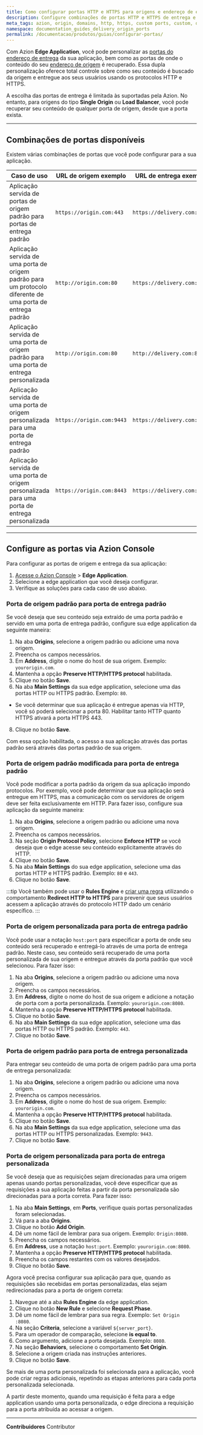 ```yaml
---
title: Como configurar portas HTTP e HTTPS para origens e endereço de entrega
description: Configure combinações de portas HTTP e HTTPS de entrega e origem com Azion Edge Application.
meta_tags: azion, origin, domains, http, https, custom ports, custom, default
namespace: documentation_guides_delivery_origin_ports
permalink: /documentacao/produtos/guias/configurar-portas/
---
```


Com Azion **Edge Application**, você pode personalizar as [portas do endereço de entrega](/pt-br/documentacao/produtos/build/edge-application/main-settings/#portas) da sua aplicação, bem como as portas de onde o conteúdo do seu [endereço de origem](/pt-br/documentacao/produtos/build/edge-application/origins/) é recuperado. Essa dupla personalização oferece total controle sobre como seu conteúdo é buscado da origem e entregue aos seus usuários usando os protocolos HTTP e HTTPS.

A escolha das portas de entrega é limitada às suportadas pela Azion. No entanto, para origens do tipo **Single Origin** ou **Load Balancer**, você pode recuperar seu conteúdo de qualquer porta de origem, desde que a porta exista.

---

## Combinações de portas disponíveis

Existem várias combinações de portas que você pode configurar para a sua aplicação.

| Caso de uso | URL de origem exemplo | URL de entrega exemplo |
| --- | --- | --- |
| Aplicação servida de portas de origem padrão para portas de entrega padrão | `https://origin.com:443` | `https://delivery.com:443` |
| Aplicação servida de uma porta de origem padrão para um protocolo diferente de uma porta de entrega padrão | `http://origin.com:80` | `https://delivery.com:443` |
| Aplicação servida de uma porta de origem padrão para uma porta de entrega personalizada | `http://origin.com:80` | `http://delivery.com:8080` | 
| Aplicação servida de uma porta de origem personalizada para uma porta de entrega padrão | `https://origin.com:9443` | `https://delivery.com:443` |
| Aplicação servida de uma porta de origem personalizada para uma porta de entrega personalizada | `https://origin.com:8443` | `https://delivery.com:9443` |

---

## Configure as portas via Azion Console

Para configurar as portas de origem e entrega da sua aplicação:

1. [Acesse o Azion Console](/pt-br/documentacao/produtos/guias/como-acessar-o-rtm/) > **Edge Application**.
2. Selecione a edge application que você deseja configurar.
3. Verifique as soluções para cada caso de uso abaixo.

### Porta de origem padrão para porta de entrega padrão

Se você deseja que seu conteúdo seja extraído de uma porta padrão e servido em uma porta de entrega padrão, configure sua edge application da seguinte maneira:

1. Na aba **Origins**, selecione a origem padrão ou adicione uma nova origem.
2. Preencha os campos necessários.
3. Em **Address**, digite o nome do host de sua origem. Exemplo: `yourorigin.com`.
4. Mantenha a opção **Preserve HTTP/HTTPS protocol** habilitada.
5. Clique no botão **Save**.
6. Na aba **Main Settings** da sua edge application, selecione uma das portas HTTP ou HTTPS padrão. Exemplo: `80`.
- Se você determinar que sua aplicação é entregue apenas via HTTP, você só poderá selecionar a porta 80. Habilitar tanto HTTP quanto HTTPS ativará a porta HTTPS 443.
8. Clique no botão **Save**. 

Com essa opção habilitada, o acesso a sua aplicação através das portas padrão será através das portas padrão de sua origem.

### Porta de origem padrão modificada para porta de entrega padrão

Você pode modificar a porta padrão da origem da sua aplicação impondo protocolos. Por exemplo, você pode determinar que sua aplicação será entregue em HTTPS, mas a comunicação com os servidores de origem deve ser feita exclusivamente em HTTP. Para fazer isso, configure sua aplicação da seguinte maneira:

1. Na aba **Origins**, selecione a origem padrão ou adicione uma nova origem.
2. Preencha os campos necessários.
3. Na seção **Origin Protocol Policy**, selecione **Enforce HTTP** se você deseja que o edge acesse seu conteúdo explicitamente através do HTTP.
4. Clique no botão **Save**.
5. Na aba **Main Settings** do sua edge application, selecione uma das portas HTTP e HTTPS padrão. Exemplo: `80` e `443`.
6. Clique no botão **Save**.

:::tip
Você também pode usar o **Rules Engine** e [criar uma regra](/pt-br/documentacao/produtos/guias/build/trabalhar-com-rules-engine/) utilizando o comportamento **Redirect HTTP to HTTPS** para prevenir que seus usuários acessem a aplicação através do protocolo HTTP dado um cenário específico.
:::

### Porta de origem personalizada para porta de entrega padrão

Você pode usar a notação `host:port` para especificar a porta de onde seu conteúdo será recuperado e entregá-lo através de uma porta de entrega padrão. Neste caso, seu conteúdo será recuperado de uma porta personalizada de sua origem e entregue através da porta padrão que você selecionou. Para fazer isso:

1. Na aba **Origins**, selecione a origem padrão ou adicione uma nova origem.
2. Preencha os campos necessários.
3. Em **Address**, digite o nome do host de sua origem e adicione a notação de porta com a porta personalizada. Exemplo: `yourorigin.com:8080`.
4. Mantenha a opção **Preserve HTTP/HTTPS protocol** habilitada.
5. Clique no botão **Save**.
6. Na aba **Main Settings** da sua edge application, selecione uma das portas HTTP ou HTTPS padrão. Exemplo: `443`.
7. Clique no botão **Save**.

### Porta de origem padrão para porta de entrega personalizada

Para entregar seu conteúdo de uma porta de origem padrão para uma porta de entrega personalizada:

1. Na aba **Origins**, selecione a origem padrão ou adicione uma nova origem.
2. Preencha os campos necessários.
3. Em **Address**, digite o nome do host de sua origem. Exemplo: `yourorigin.com`.
4. Mantenha a opção **Preserve HTTP/HTTPS protocol** habilitada.
5. Clique no botão **Save**.
6. Na aba **Main Settings** da sua edge application, selecione uma das portas HTTP ou HTTPS personalizadas. Exemplo: `9443`.
7. Clique no botão **Save**.

### Porta de origem personalizada para porta de entrega personalizada

Se você deseja que as requisições sejam direcionadas para uma origem apenas usando portas personalizadas, você deve especificar que as requisições a sua aplicação feitas a partir da porta personalizada são direcionadas para a porta correta. Para fazer isso:

1. Na aba **Main Settings**, em **Ports**, verifique quais portas personalizadas foram selecionadas.
2. Vá para a aba **Origins**.
3. Clique no botão **Add Origin**.
4. Dê um nome fácil de lembrar para sua origem. Exemplo: `Origin:8080`.
5. Preencha os campos necessários.
6. Em **Address**, use a notação `host:port`. Exemplo: `yourorigin.com:8080`.
7. Mantenha a opção **Preserve HTTP/HTTPS protocol** habilitada.
8. Preencha os campos restantes com os valores desejados.
9. Clique no botão **Save**.

Agora você precisa configurar sua aplicação para que, quando as requisições são recebidas em portas personalizadas, elas sejam redirecionadas para a porta de origem correta:

1. Navegue até a aba **Rules Engine** da edge application.
2. Clique no botão **New Rule** e selecione **Request Phase**.
3. Dê um nome fácil de lembrar para sua regra. Exemplo: `Set Origin :8080`.
4. Na seção **Criteria**, selecione a variável `${server_port}`.
5. Para um operador de comparação, selecione **is equal to**.
6. Como argumento, adicione a porta desejada. Exemplo: `8080`.
7. Na seção **Behaviors**, selecione o comportamento **Set Origin**.
8. Selecione a origem criada nas instruções anteriores.
9. Clique no botão **Save**.

Se mais de uma porta personalizada foi selecionada para a aplicação, você pode criar regras adicionais, repetindo as etapas anteriores para cada porta personalizada selecionada.

A partir deste momento, quando uma requisição é feita para a edge application usando uma porta personalizada, o edge direciona a requisição para a porta atribuída ao acessar a origem.

---


**Contribuidores** <ContributorList>Contributor</ContributorList>
